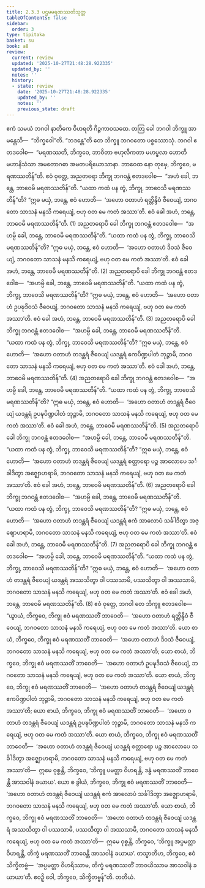 ```yaml
---
title: 2.3.3 ပဌမမရဏဿတိသုတ္တ
tableOfContents: false
sidebar:
  order: 3
type: tipitaka
basket: su
book: a8
review:
  current: review
  updated: '2025-10-27T21:48:28.922335'
  updated_by: ''
  notes: ''
  history:
  - state: review
    date: '2025-10-27T21:48:28.922335'
    updated_by: ''
    notes: ''
    previous_state: draft
---
```



<ReviewStatus review={frontmatter.review} showDetails={true} />

<HypothesisAnnotation frontmatter={frontmatter} />

<DynamicBreadcrumb />

<Division number="73" book="a8" e="ch" v="17" p="135">

<Paragraph number="722" book="a8">
ဧကံ သမယံ ဘဂဝါ နာတိကေ ဝိဟရတိ ဂိဉ္ဇကာဝသထေ. တတြ ခေါ ဘဂဝါ ဘိက္ခူ အာမန္တေသိ—  “ဘိက္ခဝေါ”တိ. “ဘဒန္တေ”တိ တေ ဘိက္ခူ ဘဂဝတော ပစ္စဿောသုံ. ဘဂဝါ ဧတဒဝေါစ—  “မရဏဿတိ, ဘိက္ခဝေ, ဘာဝိတာ ဗဟုလီကတာ မဟပ္ဖလာ ဟောတိ မဟာနိသံသာ အမတောဂဓာ အမတပရိယောသာနာ. ဘာဝေထ နော တုမှေ, ဘိက္ခဝေ, မရဏဿတိန်”တိ.
</Paragraph>

<Paragraph number="723" book="a8">
ဧဝံ ဝုတ္တေ, အညတရော ဘိက္ခု ဘဂဝန္တံ ဧတဒဝေါစ—  “အဟံ ခေါ, ဘန္တေ, ဘာဝေမိ မရဏဿတိန်”တိ. “ယထာ ကထံ ပန တွံ, ဘိက္ခု, ဘာဝေသိ မရဏဿတိန်”တိ? “ဣဓ မယှံ, ဘန္တေ, ဧဝံ ဟောတိ—  ‘အဟော ဝတာဟံ ရတ္တိန္ဒိဝံ ဇီဝေယျံ, ဘဂဝတော သာသနံ မနသိ ကရေယျံ, ဗဟု ဝတ မေ ကတံ အဿာ’တိ. ဧဝံ ခေါ အဟံ, ဘန္တေ, ဘာဝေမိ မရဏဿတိန်”တိ. (1)
</Paragraph>

<Paragraph number="724" book="a8">
အညတရောပိ ခေါ ဘိက္ခု ဘဂဝန္တံ ဧတဒဝေါစ—  “အဟမ္ပိ ခေါ, ဘန္တေ, ဘာဝေမိ မရဏဿတိန်”တိ. “ယထာ ကထံ ပန တွံ, ဘိက္ခု, ဘာဝေသိ မရဏဿတိန်”တိ? “ဣဓ မယှံ, ဘန္တေ, ဧဝံ ဟောတိ—  ‘အဟော ဝတာဟံ ဒိဝသံ ဇီဝေယျံ, ဘဂဝတော သာသနံ မနသိ ကရေယျံ, ဗဟု ဝတ မေ ကတံ အဿာ’တိ. ဧဝံ ခေါ အဟံ, ဘန္တေ, ဘာဝေမိ မရဏဿတိန်”တိ. (2)
</Paragraph>

<Paragraph number="725" book="a8">
အညတရောပိ ခေါ ဘိက္ခု ဘဂဝန္တံ ဧတဒဝေါစ—  “အဟမ္ပိ ခေါ, ဘန္တေ, ဘာဝေမိ မရဏဿတိန်”တိ. “ယထာ ကထံ ပန တွံ, ဘိက္ခု, ဘာဝေသိ မရဏဿတိန်”တိ? “ဣဓ မယှံ, ဘန္တေ, ဧဝံ ဟောတိ—  ‘အဟော ဝတာဟံ ဥပဍ္ဎဒိဝသံ ဇီဝေယျံ, ဘဂဝတော သာသနံ မနသိ ကရေယျံ, ဗဟု ဝတ မေ ကတံ အဿာ’တိ. ဧဝံ ခေါ အဟံ, ဘန္တေ, ဘာဝေမိ မရဏဿတိန်”တိ. (3)
</Paragraph>

<Paragraph number="726" book="a8">
အညတရောပိ ခေါ ဘိက္ခု ဘဂဝန္တံ ဧတဒဝေါစ—  “အဟမ္ပိ ခေါ, ဘန္တေ, ဘာဝေမိ မရဏဿတိန်”တိ. “ယထာ ကထံ ပန တွံ, ဘိက္ခု, ဘာဝေသိ မရဏဿတိန်”တိ? “ဣဓ မယှံ, ဘန္တေ, ဧဝံ ဟောတိ—  ‘အဟော ဝတာဟံ တဒန္တရံ ဇီဝေယျံ ယဒန္တရံ ဧကပိဏ္ဍပါတံ ဘုဉ္ဇာမိ, ဘဂဝတော သာသနံ မနသိ ကရေယျံ, ဗဟု ဝတ မေ ကတံ အဿာ’တိ. ဧဝံ ခေါ အဟံ, ဘန္တေ, ဘာဝေမိ မရဏဿတိန်”တိ. (4)
</Paragraph>

<Paragraph number="727" book="a8">
အညတရောပိ ခေါ ဘိက္ခု ဘဂဝန္တံ ဧတဒဝေါစ—  “အဟမ္ပိ ခေါ, ဘန္တေ, ဘာဝေမိ မရဏဿတိန်”တိ. “ယထာ ကထံ ပန တွံ, ဘိက္ခု, ဘာဝေသိ မရဏဿတိန်”တိ? “ဣဓ မယှံ, ဘန္တေ, ဧဝံ ဟောတိ—  ‘အဟော ဝတာဟံ တဒန္တရံ ဇီဝေယျံ ယဒန္တရံ ဥပဍ္ဎပိဏ္ဍပါတံ ဘုဉ္ဇာမိ, ဘဂဝတော သာသနံ မနသိ ကရေယျံ, ဗဟု ဝတ မေ ကတံ အဿာ’တိ. ဧဝံ ခေါ အဟံ, ဘန္တေ, ဘာဝေမိ မရဏဿတိန်”တိ. (5)
</Paragraph>

<Paragraph number="728" book="a8">
အညတရောပိ ခေါ ဘိက္ခု ဘဂဝန္တံ ဧတဒဝေါစ—  “အဟမ္ပိ ခေါ, ဘန္တေ, ဘာဝေမိ မရဏဿတိန်”တိ. “ယထာ ကထံ ပန တွံ, ဘိက္ခု, ဘာဝေသိ မရဏဿတိန်”တိ? “ဣဓ မယှံ, ဘန္တေ, ဧဝံ ဟောတိ—  ‘အဟော ဝတာဟံ တဒန္တရံ ဇီဝေယျံ ယဒန္တရံ စတ္တာရော ပဉ္စ အာလောပေ သင်္ခါဒိတွာ အဇ္ဈောဟရာမိ, ဘဂဝတော သာသနံ မနသိ ကရေယျံ, ဗဟု ဝတ မေ ကတံ အဿာ’တိ. ဧဝံ ခေါ အဟံ, ဘန္တေ, ဘာဝေမိ မရဏဿတိန်”တိ. (6)
</Paragraph>

<Paragraph number="729" book="a8">
အညတရောပိ ခေါ ဘိက္ခု ဘဂဝန္တံ ဧတဒဝေါစ—  “အဟမ္ပိ ခေါ, ဘန္တေ, ဘာဝေမိ မရဏဿတိန်”တိ. “ယထာ ကထံ ပန တွံ, ဘိက္ခု, ဘာဝေသိ မရဏဿတိန်”တိ? “ဣဓ မယှံ, ဘန္တေ, ဧဝံ ဟောတိ—  ‘အဟော ဝတာဟံ တဒန္တရံ ဇီဝေယျံ ယဒန္တရံ ဧကံ အာလောပံ သင်္ခါဒိတွာ အဇ္ဈောဟရာမိ, ဘဂဝတော သာသနံ မနသိ ကရေယျံ, ဗဟု ဝတ မေ ကတံ အဿာ’တိ. ဧဝံ ခေါ အဟံ, ဘန္တေ, ဘာဝေမိ မရဏဿတိန်”တိ. (7)
</Paragraph>

<Paragraph number="730" book="a8">
အညတရောပိ ခေါ ဘိက္ခု ဘဂဝန္တံ ဧတဒဝေါစ—  “အဟမ္ပိ ခေါ, ဘန္တေ, ဘာဝေမိ မရဏဿတိန်”တိ. “ယထာ ကထံ ပန တွံ, ဘိက္ခု, ဘာဝေသိ မရဏဿတိန်”တိ? “ဣဓ မယှံ, ဘန္တေ, ဧဝံ ဟောတိ—  ‘အဟော ဝတာဟံ တဒန္တရံ ဇီဝေယျံ ယဒန္တရံ အဿသိတွာ ဝါ ပဿသာမိ, ပဿသိတွာ ဝါ အဿသာမိ, ဘဂဝတော သာသနံ မနသိ ကရေယျံ, ဗဟု ဝတ မေ ကတံ အဿာ’တိ. ဧဝံ ခေါ အဟံ, ဘန္တေ, ဘာဝေမိ မရဏဿတိန်”တိ. (8)
</Paragraph>

<Paragraph number="731" book="a8">
ဧဝံ ဝုတ္တေ, ဘဂဝါ တေ ဘိက္ခူ ဧတဒဝေါစ—  “ယွာယံ, ဘိက္ခဝေ, ဘိက္ခု ဧဝံ မရဏဿတိံ ဘာဝေတိ—  ‘အဟော ဝတာဟံ ရတ္တိန္ဒိဝံ ဇီဝေယျံ, ဘဂဝတော သာသနံ မနသိ ကရေယျံ, ဗဟု ဝတ မေ ကတံ အဿာ’တိ. ယော စာယံ, ဘိက္ခဝေ, ဘိက္ခု ဧဝံ မရဏဿတိံ ဘာဝေတိ—  ‘အဟော ဝတာဟံ ဒိဝသံ ဇီဝေယျံ, ဘဂဝတော သာသနံ မနသိ ကရေယျံ, ဗဟု ဝတ မေ ကတံ အဿာ’တိ; ယော စာယံ, ဘိက္ခဝေ, ဘိက္ခု ဧဝံ မရဏဿတိံ ဘာဝေတိ—  ‘အဟော ဝတာဟံ ဥပဍ္ဎဒိဝသံ ဇီဝေယျံ, ဘဂဝတော သာသနံ မနသိ ကရေယျံ, ဗဟု ဝတ မေ ကတံ အဿာ’တိ. ယော စာယံ, ဘိက္ခဝေ, ဘိက္ခု ဧဝံ မရဏဿတိံ ဘာဝေတိ—  ‘အဟော ဝတာဟံ တဒန္တရံ ဇီဝေယျံ ယဒန္တရံ ဧကပိဏ္ဍပါတံ ဘုဉ္ဇာမိ, ဘဂဝတော သာသနံ မနသိ ကရေယျံ, ဗဟု ဝတ မေ ကတံ အဿာ’တိ; ယော စာယံ, ဘိက္ခဝေ, ဘိက္ခု ဧဝံ မရဏဿတိံ ဘာဝေတိ—  ‘အဟော ဝတာဟံ တဒန္တရံ ဇီဝေယျံ ယဒန္တရံ ဥပဍ္ဎပိဏ္ဍပါတံ ဘုဉ္ဇာမိ, ဘဂဝတော သာသနံ မနသိ ကရေယျံ, ဗဟု ဝတ မေ ကတံ အဿာ’တိ. ယော စာယံ, ဘိက္ခဝေ, ဘိက္ခု ဧဝံ မရဏဿတိံ ဘာဝေတိ—  ‘အဟော ဝတာဟံ တဒန္တရံ ဇီဝေယျံ ယဒန္တရံ စတ္တာရော ပဉ္စ အာလောပေ သင်္ခါဒိတွာ အဇ္ဈောဟရာမိ, ဘဂဝတော သာသနံ မနသိ ကရေယျံ, ဗဟု ဝတ မေ ကတံ အဿာ’တိ—  ဣမေ ဝုစ္စန္တိ, ဘိက္ခဝေ, ‘ဘိက္ခူ ပမတ္တာ ဝိဟရန္တိ, ဒန္ဓံ မရဏဿတိံ ဘာဝေန္တိ အာသဝါနံ ခယာယ’.
</Paragraph>

<Paragraph number="732" book="a8">
ယော စ ခွါယံ, ဘိက္ခဝေ, ဘိက္ခု ဧဝံ မရဏဿတိံ ဘာဝေတိ—  ‘အဟော ဝတာဟံ တဒန္တရံ ဇီဝေယျံ ယဒန္တရံ ဧကံ အာလောပံ သင်္ခါဒိတွာ အဇ္ဈောဟရာမိ, ဘဂဝတော သာသနံ မနသိ ကရေယျံ, ဗဟု ဝတ မေ ကတံ အဿာ’တိ. ယော စာယံ, ဘိက္ခဝေ, ဘိက္ခု ဧဝံ မရဏဿတိံ ဘာဝေတိ—  ‘အဟော ဝတာဟံ တဒန္တရံ ဇီဝေယျံ ယဒန္တရံ အဿသိတွာ ဝါ ပဿသာမိ, ပဿသိတွာ ဝါ အဿသာမိ, ဘဂဝတော သာသနံ မနသိ ကရေယျံ, ဗဟု ဝတ မေ ကတံ အဿာ’တိ—  ဣမေ ဝုစ္စန္တိ, ဘိက္ခဝေ, ‘ဘိက္ခူ အပ္ပမတ္တာ ဝိဟရန္တိ, တိက္ခံ မရဏဿတိံ ဘာဝေန္တိ အာသဝါနံ ခယာယ’.
</Paragraph>

<Paragraph number="733" book="a8">
တသ္မာတိဟ, ဘိက္ခဝေ, ဧဝံ သိက္ခိတဗ္ဗံ—  ‘အပ္ပမတ္တာ ဝိဟရိဿာမ, တိက္ခံ မရဏဿတိံ ဘာဝယိဿာမ အာသဝါနံ ခယာယာ’တိ. ဧဝဉှိ ဝေါ, ဘိက္ခဝေ, သိက္ခိတဗ္ဗန်”တိ.

</Paragraph>
</Division>

<Paragraph number="734" type="center" book="a8">
တတိယံ.
</Paragraph>